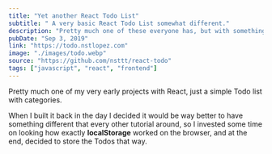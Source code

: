 ```yaml
---
title: "Yet another React Todo List"
subtitle: " A very basic React Todo List somewhat different."
description: "Pretty much one of these everyone has, but with something different. It uses LocalStorage"
pubDate: "Sep 3, 2019"
link: "https://todo.nstlopez.com"
image: "./images/todo.webp"
source: "https://github.com/nsttt/react-todo"
tags: ["javascript", "react", "frontend"]
---
```


Pretty much one of my very early projects with React, just a simple Todo list with categories.

When I built it back in the day I decided it would be way better to have something different that every other tutorial around, so I invested some time on looking how exactly **localStorage** worked on the browser, and at the end, decided to store the Todos that way.
